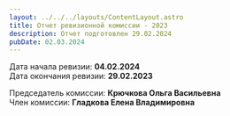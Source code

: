 ```yaml
---
layout: ../../../layouts/ContentLayout.astro
title: Отчет ревизионной комиссии - 2023
description: Отчет подготовлен 29.02.2024
pubDate: 02.03.2024
---
```


Дата начала ревизии: **04.02.2024**\
Дата окончания ревизии: **29.02.2023**

Председатель комиссии: **Крючкова Ольга Васильевна**\
Член комиссии: **Гладкова Елена Владимировна**

<PdfCard pdfUrl="/files/reports/revision-2023.pdf" />
